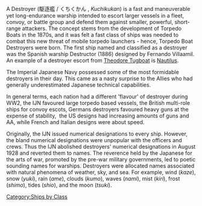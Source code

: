 A Destroyer (駆逐艦 / くちくかん , ''Kuchikukan'') is a fast and maneuverable yet long-endurance warship intended to escort larger vessels in a fleet, convoy, or battle group and defend them against smaller, powerful, short-range attackers. The concept stems from the development of Torpedo Boats in the 1870s, and it was felt a fast class of ships was needed to combat this new threat of mobile torpedo launchers - hence, Torpedo Boat Destroyers were born. The first ship named and classified as a destroyer was the Spanish warship Destructor (1886) designed by Fernando Villaamil. An example of a destroyer escort from [http://theodoretugboat.fandom.com/wiki/Theodore_Tugboat_(series) Theodore Tugboat] is [http://theodoretugboat.fandom.com/wiki/Nautilus Nautilus].

The Imperial Japanese Navy possessed some of the most formidable destroyers in their day. This came as a nasty surprise to the Allies who had generally underestimated Japanese technical capabilities.

In general terms, each nation had a different 'flavour' of destroyer during WW2, the IJN favoured large torpedo based vessels, the British multi-role ships for convoy escots, Germans destroyers favoured heavy guns at the expense of stability,  the US designs had increasing amounts of guns and AA, while French and Italian designs were about speed.

Originally, the IJN issued numerical designations to every ship. However, the bland numerical designations were unpopular with the officers and crews. Thus the IJN abolished destroyers' numerical designations in August 1928 and reverted them to names. The reverence held by the Japanese for the arts of war, promoted by the pre-war military governments, led to poetic sounding names for warships. Destroyers were allocated names associated with natural phenomena of weather, sky, and sea. For example, wind (''kaze''), snow (''yuki''), rain (''ame''), clouds (''kumo''), waves (''nami''), mist (''kiri''), frost (''shimo''), tides (''shio''), and the moon (''tsuki'').
[[Category:Ships by Class]]